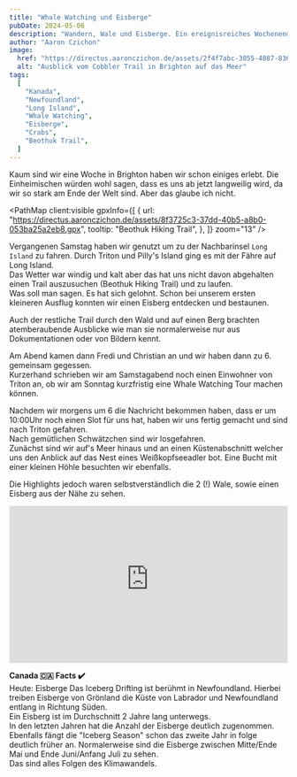 ```yaml
---
title: "Whale Watching und Eisberge"
pubDate: 2024-05-06
description: "Wandern, Wale und Eisberge. Ein ereignisreiches Wochenende liegt hinter uns!"
author: "Aaron Czichon"
image:
  href: "https://directus.aaronczichon.de/assets/2f4f7abc-3055-4887-836e-234a37796d23.jpg?quality=70&width=1600"
  alt: "Ausblick vom Cobbler Trail in Brighton auf das Meer"
tags:
  [
    "Kanada",
    "Newfoundland",
    "Long Island",
    "Whale Watching",
    "Eisberge",
    "Crabs",
    "Beothuk Trail",
  ]
---
```



Kaum sind wir eine Woche in Brighton haben wir schon einiges erlebt. Die Einheimischen würden wohl sagen, dass es uns ab jetzt langweilig wird, da wir so stark am Ende der Welt sind. Aber das glaube ich nicht.

<PathMap
  client:visible
  gpxInfo={[
    {
      url: "https://directus.aaronczichon.de/assets/8f3725c3-37dd-40b5-a8b0-053ba25a2eb8.gpx",
      tooltip: "Beothuk Hiking Trail",
    },
  ]}
  zoom="13"
/>

Vergangenen Samstag haben wir genutzt um zu der Nachbarinsel `Long Island` zu fahren. Durch Triton und Pilly's Island ging es mit der Fähre auf Long Island.  
Das Wetter war windig und kalt aber das hat uns nicht davon abgehalten einen Trail auszusuchen (Beothuk Hiking Trail) und zu laufen.  
Was soll man sagen. Es hat sich gelohnt. Schon bei unserem ersten kleineren Ausflug konnten wir einen Eisberg entdecken und bestaunen.

<DirectusImage assetId="133c6717-eb56-4ef8-9acd-40624b438eb2.jpg" />

Auch der restliche Trail durch den Wald und auf einen Berg brachten atemberaubende Ausblicke wie man sie normalerweise nur aus Dokumentationen oder von Bildern kennt.

<DirectusImage assetId="72c60ef2-dc1e-4262-bfdb-54b13ae256c5.jpg" />

Am Abend kamen dann Fredi und Christian an und wir haben dann zu 6. gemeinsam gegessen.  
Kurzerhand schrieben wir am Samstagabend noch einen Einwohner von Triton an, ob wir am Sonntag kurzfristig eine Whale Watching Tour machen können.

<DirectusImage assetId="af62ce8a-abcc-4052-acc5-887f9b741207.jpg" />

Nachdem wir morgens um 6 die Nachricht bekommen haben, dass er um 10:00Uhr noch einen Slot für uns hat, haben wir uns fertig gemacht und sind nach Triton gefahren.  
Nach gemütlichen Schwätzchen sind wir losgefahren.  
Zunächst sind wir auf's Meer hinaus und an einen Küstenabschnitt welcher uns den Anblick auf das Nest eines Weißkopfseeadler bot. Eine Bucht mit einer kleinen Höhle besuchten wir ebenfalls.

<DirectusImage assetId="a710a975-532b-461f-a8c4-263672b729d4.jpg" />

Die Highlights jedoch waren selbstverständlich die 2 (!) Wale, sowie einen Eisberg aus der Nähe zu sehen.

<div style="position: relative; padding-top: 56.25%;">
  <iframe
    src="https://customer-rnx58v5rm01lsk0m.cloudflarestream.com/ce212b771bc3a074f66511e23cd0f6d0/iframe?poster=https%3A%2F%2Fcustomer-rnx58v5rm01lsk0m.cloudflarestream.com%2Fce212b771bc3a074f66511e23cd0f6d0%2Fthumbnails%2Fthumbnail.jpg%3Ftime%3D%26height%3D600"
    loading="lazy"
    style="border: none; position: absolute; top: 0; left: 0; height: 100%; width: 100%;"
    allow="accelerometer; gyroscope; autoplay; encrypted-media; picture-in-picture;"
    allowfullscreen="true"
  ></iframe>
</div>

**Canada 🇨🇦 Facts ✔️**  
Heute: Eisberge
Das Iceberg Drifting ist berühmt in Newfoundland. Hierbei treiben Eisberge von Grönland die Küste von Labrador und Newfoundland entlang in Richtung Süden.  
Ein Eisberg ist im Durchschnitt 2 Jahre lang unterwegs.  
In den letzten Jahren hat die Anzahl der Eisberge deutlich zugenommen. Ebenfalls fängt die "Iceberg Season" schon das zweite Jahr in folge deutlich früher an. Normalerweise sind die Eisberge zwischen Mitte/Ende Mai und Ende Juni/Anfang Juli zu sehen.  
Das sind alles Folgen des Klimawandels.
